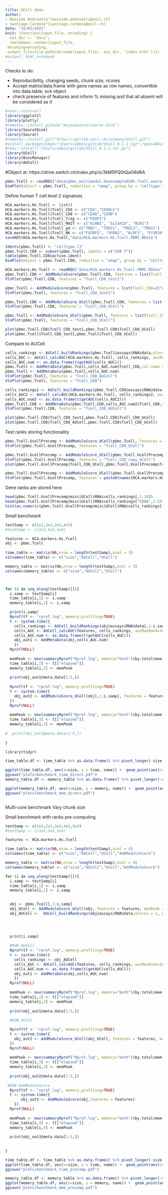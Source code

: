 ```yaml
---
title: UCell demo
author: 
- Massimo Andreatta^[massimo.andreatta@unil.ch]
- Santiago Carmona^[santiago.carmona@unil.ch]
date: "15/02/2021"
knit: (function(input_file, encoding) {
  out_dir <- 'docs';
  rmarkdown::render(input_file,
 encoding=encoding,
 output_file=file.path(dirname(input_file), out_dir, 'index.html'))})
#output: html_notebook
---
```



Checks to do:

* Reproducibility, changing seeds, chunk size, ncores
* Accept matrix/data.frame with gene names as row names, convertible into data.table; sce object
* check presence of features and inform % missing and that all absent will be considered as 0


```r
#renv::restore()
library(ggplot2)
library(plotly)
#remotes::install_github("mojaveazure/seurat-disk")
library(SeuratDisk)
library(Seurat)
#remotes::install_git("https://gitlab.unil.ch/carmona/UCell.git")
#install.packages(pkgs="/Users/admin/gitlab/UCell_0.1.1.tgz",repos=NULL)
#renv::install("/Users/admin/gitlab/UCell_0.1.1.tar.gz")
library(UCell)
library(BiocManager)
library(AUCell)
```

#Object at: https://drive.switch.ch/index.php/s/3kM5PQ0tQaG6d6A
```r
pbmc.Tcell <- readRDS("data/pbmc_multimodal.downsampled20k.Tcell.seurat.RNA.rds") #https://drive.switch.ch/index.php/s/3kM5PQ0tQaG6d6A
DimPlot(object = pbmc.Tcell, reduction = "umap", group.by = "celltype.l2", label = TRUE, label.size = 3, repel = TRUE) + NoLegend()
```

Define human T cell level 2 signatues
```r
HCA.markers.Hs.Tcell <- list()
HCA.markers.Hs.Tcell$Tcell_CD4 <- c("CD4","CD40LG")
HCA.markers.Hs.Tcell$Tcell_CD8 <- c("CD8A","CD8B")
HCA.markers.Hs.Tcell$Tcell_Treg <- c("FOXP3")
HCA.markers.Hs.Tcell$Tcell_MAIT <- c("KLRB1", "SLC4A10", "NCR3")
HCA.markers.Hs.Tcell$Tcell_gd <- c("TRDC", "TRGC1", "TRGC2", "TRDV1")
HCA.markers.Hs.Tcell$Tcell_NK <- c("FGFBP2", "SPON2", "KLRF1", "FCGR3A", "KLRD1", "TRDC")
saveRDS(HCA.markers.Hs.Tcell,"data/HCA.markers.Hs.Tcell.PBMC.RData")
```



```r
Idents(pbmc.Tcell) <- "celltype.l1"
pbmc.Tcell.CD8 <- subset(pbmc.Tcell, idents = c("CD8 T"))
table(pbmc.Tcell.CD8@active.ident)
DimPlot(object = pbmc.Tcell.CD8, reduction = "umap", group.by = "celltype.l2", label = TRUE, label.size = 3, repel = TRUE) + NoLegend()
```


```r
HCA.markers.Hs.Tcell <- readRDS("data/HCA.markers.Hs.Tcell.PBMC.RData")
pbmc.Tcell.CD8 <- AddModuleScore(pbmc.Tcell.CD8, features = list(Tcell_CD8=c("CD8A","CD8B")), name="Tcell_CD8_test", seed=123)
VlnPlot(pbmc.Tcell.CD8, features = "Tcell_CD8_test1")

pbmc.Tcell <- AddModuleScore(pbmc.Tcell, features = list(Tcell_CD8=c("CD8A","CD8B")), name="Tcell_CD8_test", seed=123)
VlnPlot(pbmc.Tcell, features = "Tcell_CD8_test1")
```



```r
pbmc.Tcell.CD8 <- AddModuleScore_UCell(pbmc.Tcell.CD8, features = list(Tcell_CD8=c("CD8A","CD8B")))
VlnPlot(pbmc.Tcell.CD8, features = "Tcell_CD8_UCell")

pbmc.Tcell <- AddModuleScore_UCell(pbmc.Tcell, features = list(Tcell_CD8=c("CD8A","CD8B")))
VlnPlot(pbmc.Tcell, features = "Tcell_CD8_UCell")
```



```r
plot(pbmc.Tcell.CD8$Tcell_CD8_test1,pbmc.Tcell.CD8$Tcell_CD8_UCell)
plot(pbmc.Tcell$Tcell_CD8_test1,pbmc.Tcell$Tcell_CD8_UCell)

```


Compare to AUCell



```r
cells_rankings <- AUCell_buildRankings(pbmc.Tcell@assays$RNA@data,nCores = 1, plotStats = F)
cells_AUC <- AUCell_calcAUC(HCA.markers.Hs.Tcell, cells_rankings, aucMaxRank=1000)
cells_AUC.num <- as.data.frame(t(getAUC(cells_AUC)))
pbmc.Tcell <- AddMetaData(pbmc.Tcell,cells_AUC.num$Tcell_CD8,col.name = "Tcell_CD8_AUCell")
pbmc.Tcell <- AddMetaData(pbmc.Tcell,cells_AUC.num)
VlnPlot(pbmc.Tcell, features = "Tcell_CD8_AUCell")
VlnPlot(pbmc.Tcell, features = "Tcell_CD8")
```


```r
cells_rankings2 <- AUCell_buildRankings(pbmc.Tcell.CD8@assays$RNA@data,nCores = 1, plotStats = T)
cells_AUC2 <- AUCell_calcAUC(HCA.markers.Hs.Tcell, cells_rankings2, aucMaxRank=1000)
cells_AUC.num2 <- as.data.frame(t(getAUC(cells_AUC2)))
pbmc.Tcell.CD8 <- AddMetaData(pbmc.Tcell.CD8,cells_AUC.num2$Tcell_CD8,col.name = "Tcell_CD8_AUCell")
VlnPlot(pbmc.Tcell.CD8, features = "Tcell_CD8_AUCell")
```



```r
plot(pbmc.Tcell.CD8$Tcell_CD8_test1,pbmc.Tcell.CD8$Tcell_CD8_UCell)
plot(pbmc.Tcell.CD8$Tcell_CD8_AUCell,pbmc.Tcell.CD8$Tcell_CD8_UCell)
```



Test ranks storing functionality

```r
pbmc.Tcell.UcellPrecomp <- AddModuleScore_UCell(pbmc.Tcell, features = list(Tcell_CD8=c("CD8A","CD8B")), storeRanks = T)
VlnPlot(pbmc.Tcell.UcellPrecomp, features = "Tcell_CD8_UCell")
```


```r
pbmc.Tcell.UcellPrecomp <- AddModuleScore_UCell(pbmc.Tcell.UcellPrecomp, features = list(Tcell_CD8_copy=c("CD8A","CD8B")))
VlnPlot(pbmc.Tcell.UcellPrecomp, features = "Tcell_CD8_copy_UCell")
plot(pbmc.Tcell.UcellPrecomp$Tcell_CD8_UCell,pbmc.Tcell.UcellPrecomp$Tcell_CD8_copy_UCell)
```


```r
pbmc.Tcell.UcellPrecomp <- AddModuleScore_UCell(pbmc.Tcell.UcellPrecomp, features = HCA.markers.Hs.Tcell)
VlnPlot(pbmc.Tcell.UcellPrecomp, features = paste0(names(HCA.markers.Hs.Tcell),"_UCell"))

```

Gene ranks are stored here:
```r
head(pbmc.Tcell.UcellPrecomp@misc$UCell$RNA$cells_rankings[,1:10])
head(pbmc.Tcell.UcellPrecomp@misc$UCell$RNA$cells_rankings["CD8A",1:10])
hist(as.numeric(pbmc.Tcell.UcellPrecomp@misc$UCell$RNA$cells_rankings["CD8A",]))
```




Small benchmark
```r
testSamp <- c(1e3,2e3,3e3,4e3)
#testSamp <- c(1e3,5e3,1e4)

features <- HCA.markers.Hs.Tcell
obj <- pbmc.Tcell
  
time_table <- matrix(NA,nrow = length(testSamp),ncol = 3)
colnames(time_table) <- c("size","AUCell","UCell")

memory_table <- matrix(NA,nrow = length(testSamp),ncol = 3)
colnames(memory_table) <- c("size","AUCell","UCell")



for (i in seq_along(testSamp)[]){
  i.samp <- testSamp[i]
  time_table[i,1] <- i.samp
  memory_table[i,1] <- i.samp

  print(i.samp)
  Rprof(tf <- "rprof.log", memory.profiling=TRUE)
  t <- system.time({
    cells_rankings <- AUCell_buildRankings(obj@assays$RNA@data[,1:i.samp],nCores = 1, plotStats = F)
    cells_AUC <- AUCell_calcAUC(features, cells_rankings, aucMaxRank=1000)
    cells_AUC.num <- as.data.frame(t(getAUC(cells_AUC)))
    obj_out1 <- AddMetaData(obj,cells_AUC.num)
    })
  Rprof(NULL)
  
  memPeak <- max(summaryRprof("Rprof.log", memory="both")$by.total$mem.total)
  time_table[i,2] <- t[["elapsed"]]
  memory_table[i,2] <- memPeak
  
  print(obj_out1@meta.data[1:5,])
  
  Rprof(tf <- "rprof.log", memory.profiling=TRUE)
  t <- system.time({
    obj_out2 <- AddModuleScore_UCell(obj[,1:i.samp], features = features, maxRank = 1000)
  })
  Rprof(NULL)
  
  memPeak <- max(summaryRprof("Rprof.log", memory="both")$by.total$mem.total)  
  time_table[i,3] <- t[["elapsed"]]
  memory_table[i,3] <- memPeak
  
#  print(obj_out1@meta.data[1:5,])
  
}

```

```r

library(tidyr)

time_table.df <- time_table %>% as.data.frame() %>% pivot_longer(-size,values_to="time") 

ggplot(time_table.df, aes(x=size, y = time, name)) +  geom_point(aes(color = name))
ggsave("plots/benchmark_time_direct.pdf")
memory_table.df <- memory_table %>% as.data.frame() %>% pivot_longer(-size,values_to="memory") 

ggplot(memory_table.df, aes(x=size, y = memory, name)) +  geom_point(aes(color = name)) + ylim(c(0,NA))
ggsave("plots/benchmark_mem_direct.pdf")



```


Multi-core benchmark
Vary chunk size


Small benchmark with ranks pre-computing
```r
testSamp <- c(1e3,2e3,3e3,4e3,5e3)
#testSamp <- c(1e3,5e3,1e4)

features <- HCA.markers.Hs.Tcell

time_table <- matrix(NA,nrow = length(testSamp),ncol = 4)
colnames(time_table) <- c("size","AUCell","UCell","AddModuleScore")

memory_table <- matrix(NA,nrow = length(testSamp),ncol = 4)
colnames(memory_table) <- c("size","AUCell","UCell","AddModuleScore")

for (i in seq_along(testSamp)[]){
  i.samp <- testSamp[i]
  time_table[i,1] <- i.samp
  memory_table[i,1] <- i.samp

  
  obj <- pbmc.Tcell[,1:i.samp]
  obj_UCell <- AddModuleScore_UCell(obj, features = features, maxRank = 1000,storeRanks = T)
  obj_AUCell <-  AUCell_buildRankings(obj@assays$RNA@data,nCores = 1, plotStats = F)


  
  
  print(i.samp)
  
  #RUN AUCell
  Rprof(tf <- "rprof.log", memory.profiling=TRUE)
  t <- system.time({
    cells_rankings <- obj_AUCell
    cells_AUC <- AUCell_calcAUC(features, cells_rankings, aucMaxRank=1000)
    cells_AUC.num <- as.data.frame(t(getAUC(cells_AUC)))
    obj_out1 <- AddMetaData(obj,cells_AUC.num)
    })
  Rprof(NULL)
  
  memPeak <- max(summaryRprof("Rprof.log", memory="both")$by.total$mem.total)
  time_table[i,2] <- t[["elapsed"]]
  memory_table[i,2] <- memPeak
  
  print(obj_out1@meta.data[1:5,])
  
  #RUN UCell

  Rprof(tf <- "rprof.log", memory.profiling=TRUE)
  t <- system.time({
    obj_out2 <- AddModuleScore_UCell(obj_UCell, features = features, maxRank = 1000)
  })
  Rprof(NULL)
  
  memPeak <- max(summaryRprof("Rprof.log", memory="both")$by.total$mem.total)  
  time_table[i,3] <- t[["elapsed"]]
  memory_table[i,3] <- memPeak
  
  print(obj_out2@meta.data[1:5,])
  
 #RUN AddModuleScore
  Rprof(tf <- "rprof.log", memory.profiling=TRUE)
  t <- system.time({
       obj_out3 <- AddModuleScore(obj,features = features)
    })
  Rprof(NULL)
  
  memPeak <- max(summaryRprof("Rprof.log", memory="both")$by.total$mem.total)
  time_table[i,4] <- t[["elapsed"]]
  memory_table[i,4] <- memPeak
  
  print(obj_out3@meta.data[1:5,])
  
  
}

```



```r
time_table.df <- time_table %>% as.data.frame() %>% pivot_longer(-size,values_to="time") 
ggplot(time_table.df, aes(x=size, y = time, name)) +  geom_point(aes(color = name))
ggsave("plots/benchmark_time_precomp.pdf")

memory_table.df <- memory_table %>% as.data.frame() %>% pivot_longer(-size,values_to="memory") 
ggplot(memory_table.df, aes(x=size, y = memory, name)) +  geom_point(aes(color = name)) + ylim(c(0,NA))
ggsave("plots/benchmark_mem_precomp.pdf")

```




